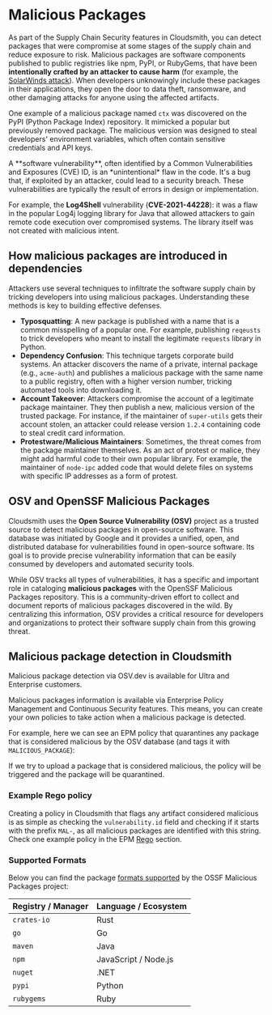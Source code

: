 

# Malicious Packages

As part of the Supply Chain Security features in Cloudsmith, you can detect packages that were compromise at some stages of the supply chain and reduce exposure to risk. Malicious packages are software components published to public registries like npm, PyPI, or RubyGems, that have been **intentionally crafted by an attacker to cause harm** (for example, the [SolarWinds attack](https://www.fortinet.com/resources/cyberglossary/solarwinds-cyber-attack)). When developers unknowingly include these packages in their applications, they open the door to data theft, ransomware, and other damaging attacks for anyone using the affected artifacts.

One example of a malicious package named `ctx` was discovered on the PyPI (Python Package Index) repository. It mimicked a popular but previously removed package. The malicious version was designed to steal developers' environment variables, which often contain sensitive credentials and API keys.

<Note variant="note" headline="Software Vulnerabilities (CVE) vs. Malicious Packages">
A **software vulnerability**, often identified by a Common Vulnerabilities and Exposures (CVE) ID, is an *unintentional* flaw in the code. It's a bug that, if exploited by an attacker, could lead to a security breach. These vulnerabilities are typically the result of errors in design or implementation.

For example, the **Log4Shell** vulnerability (**CVE-2021-44228**): it was a flaw in the popular Log4j logging library for Java that allowed attackers to gain remote code execution over compromised systems. The library itself was not created with malicious intent.
</Note>

## How malicious packages are introduced in dependencies

Attackers use several techniques to infiltrate the software supply chain by tricking developers into using malicious packages. Understanding these methods is key to building effective defenses.

- **Typosquatting**: A new package is published with a name that is a common misspelling of a popular one. For example, publishing `reqeusts` to trick developers who meant to install the legitimate `requests` library in Python.
- **Dependency Confusion**: This technique targets corporate build systems. An attacker discovers the name of a private, internal package (e.g., `acme-auth`) and publishes a malicious package with the same name to a public registry, often with a higher version number, tricking automated tools into downloading it.
- **Account Takeover**: Attackers compromise the account of a legitimate package maintainer. They then publish a new, malicious version of the trusted package. For instance, if the maintainer of `super-utils` gets their account stolen, an attacker could release version `1.2.4` containing code to steal credit card information.
- **Protestware/Malicious Maintainers**: Sometimes, the threat comes from the package maintainer themselves. As an act of protest or malice, they might add harmful code to their own popular library. For example, the maintainer of `node-ipc` added code that would delete files on systems with specific IP addresses as a form of protest.

## OSV and OpenSSF Malicious Packages

Cloudsmith uses the **Open Source Vulnerability (OSV)** project as a trusted source to detect malicious packages in open-source software. This database was initiated by Google and it provides a unified, open, and distributed database for vulnerabilities found in open-source software. Its goal is to provide precise vulnerability information that can be easily consumed by developers and automated security tools.

While OSV tracks all types of vulnerabilities, it has a specific and important role in cataloging **malicious packages** with the OpenSSF Malicious Packages repository. This is a community-driven effort to collect and document reports of malicious packages discovered in the wild. By centralizing this information, OSV provides a critical resource for developers and organizations to protect their software supply chain from this growing threat.

## Malicious package detection in Cloudsmith

<Note variant="note" headline="Plans">
Malicious package detection via OSV.dev is available for Ultra and Enterprise customers.
</Note>

Malicious packages information is available via Enterprise Policy Management and Continuous Security features. This means, you can create your own policies to take action when a malicious package is detected.

For example, here we can see an EPM policy that quarantines any package that is considered malicious by the OSV database (and tags it with `MALICIOUS_PACKAGE`):

<BlockImage src={policy_malicious_packages} alt=""></BlockImage>

If we try to upload a package that is considered malicious, the policy will be triggered and the package will be quarantined.

<BlockImage src={malicious_package} alt=""></BlockImage>

### Example Rego policy

Creating a policy in Cloudsmith that flags any artifact considered malicious is as simple as checking the `vulnerability.id` field and checking if it starts with the prefix `MAL-`, as all malicious packages are identified with this string. Check one example policy in the EPM [Rego](./epm/rego#recipe-6-detect-malicious-packages) section.

### Supported Formats

Below you can find the package [formats supported](https://github.com/ossf/malicious-packages/tree/main/osv/malicious) by the OSSF Malicious Packages project:

| Registry / Manager | Language / Ecosystem |
| ------------------ | -------------------- |
| `crates-io`        | Rust                 |
| `go`               | Go                   |
| `maven`            | Java                 |
| `npm`              | JavaScript / Node.js |
| `nuget`            | .NET                 |
| `pypi`             | Python               |
| `rubygems`         | Ruby                 |

